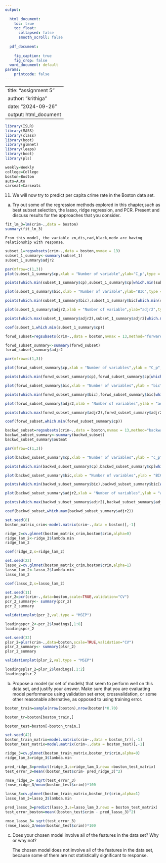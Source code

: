 ---
output:
  
  html_document:
    toc: true
    toc_float:
      collapsed: false
      smooth_scroll: false
        
  pdf_document:
    
    fig_caption: true
    fig_crop: false
  word_document: default
params:
    printcode: false
---
---
title: "assignment 5"
author: "krithiga"
date: "2024-09-26"
output: html_document
---

```{r}
library(ISLR)
library(MASS)
library(class)
library(boot)
library(glmnet)
library(leaps)
library(boot)
library(pls)
```

```{r}
weekly=Weekly
college=College
boston=Boston
auto=Auto
carseat=Carseats
```


11) We will now try to predict per capita crime rate in the Boston data set.

a) Try out some of the regression methods explored in this chapter,such as best subset selection, the lasso, ridge regression, and PCR. Present and discuss results for the approaches that you consider.

```{r}
fit_lm_3=lm(crim~.,data = boston)
summary(fit_lm_3)
```
    From this model, the variable zn,dis,rad,black,medv are having relationship with response.

```{r}
subset_1=regsubsets(crim~.,data = boston,nvmax = 13)
subset_1_summary<-summary(subset_1)
subset_1_summary$adjr2
```
```{r}
par(mfrow=c(1,3))
plot(subset_1_summary$cp,xlab = "Number of variable",ylab="C_p",type = "l")

points(which.min(subset_1_summary$cp),subset_1_summary$cp[which.min(subset_1_summary$cp)],col="blue",cex=3,pch=20)

plot(subset_1_summary$bic,xlab = "Number of variable",ylab="BIC",type = "l")

points(which.min(subset_1_summary$bic),subset_1_summary$bic[which.min(subset_1_summary$bic)],col="blue",cex=3,pch=20)

plot(subset_1_summary$adjr2,xlab = "Number of variable",ylab="adjr2",type = "l")

points(which.max(subset_1_summary$adjr2),subset_1_summary$adjr2[which.max(subset_1_summary$adjr2)],col="blue",cex=3,pch=20)
```
```{r}
coef(subset_1,which.min(subset_1_summary$cp))
```
```{r}
forwd_subset=regsubsets(crim~.,data = boston,nvmax = 13,method="forward")

forwd_subset_summary<-summary(forwd_subset)
forwd_subset_summary$adjr2
```
```{r}
par(mfrow=c(1,3))

plot(forwd_subset_summary$cp,xlab = "Number of variables",ylab = "C_p",type = "l")

points(which.min(forwd_subset_summary$cp),forwd_subset_summary$cp[which.min(forwd_subset_summary$cp)],col="red",cex=2,pch=20)

plot(forwd_subset_summary$bic,xlab = "Number of variables",ylab = "bic",type = "l")

points(which.min(forwd_subset_summary$bic),forwd_subset_summary$bic[which.min(forwd_subset_summary$bic)],col="red",cex=2,pch=20)

plot(forwd_subset_summary$adjr2,xlab = "Number of variables",ylab = "adjr2",type = "l")

points(which.max(forwd_subset_summary$adjr2),forwd_subset_summary$adjr2[which.max(forwd_subset_summary$adjr2)],col="red",cex=2,pch=20)
```
```{r}
coef(forwd_subset,which.min(forwd_subset_summary$cp))
```
```{r}
backwd_subset=regsubsets(crim~.,data = boston,nvmax = 13,method="backward")
backwd_subset_summary<-summary(backwd_subset)
backwd_subset_summary$outmat
```
```{r}
par(mfrow=c(1,3))

plot(backwd_subset_summary$cp,xlab = "Number of variables",ylab = "c_p",type = "l")

points(which.min(backwd_subset_summary$cp),backwd_subset_summary$cp[which.min(backwd_subset_summary$cp)],col="green",cex=3,pch=20)

plot(backwd_subset_summary$bic,xlab = "Number of variables",ylab = "BIC",type = "l")

points(which.min(backwd_subset_summary$bic),backwd_subset_summary$bic[which.min(backwd_subset_summary$bic)],col="green",cex=3,pch=20)

plot(backwd_subset_summary$adjr2,xlab = "Number of variables",ylab = "adjr2",type = "l")

points(which.max(backwd_subset_summary$adjr2),backwd_subset_summary$adjr2[which.max(backwd_subset_summary$adjr2)],col="green",cex=3,pch=20)
```
```{r}
coef(backwd_subset,which.max(backwd_subset_summary$adjr2))
```
```{r}
set.seed(8)
boston_matrix_crim<-model.matrix(crim~.,data = boston)[,-1]
```

```{r}
ridge_2=cv.glmnet(boston_matrix_crim,boston$crim,alpha=0)
ridge_lam_2<-ridge_2$lambda.min
ridge_lam_2
```
```{r}
coef(ridge_2,s=ridge_lam_2)
```
```{r}
set.seed(22)
lasso_2=cv.glmnet(boston_matrix_crim,boston$crim,alpha=1)
lasso_lam_2<-lasso_2$lambda.min
lasso_lam_2
```
```{r}
coef(lasso_2,s=lasso_lam_2)
```
```{r}
set.seed(11)
pcr_2=pcr(crim~.,data=boston,scale=TRUE,validation="CV")
pcr_2_summary<- summary(pcr_2)
pcr_2_summary
```
```{r}
validationplot(pcr_2,val.type = "MSEP")
```
```{r}
loadingspcr_2<-pcr_2$loadings[,1:8]
loadingspcr_2
```
```{r}
set.seed(32)
plsr_2=plsr(crim~.,data=boston,scale=TRUE,validation="CV")
plsr_2_summary<- summary(plsr_2)
plsr_2_summary
```

```{r}
validationplot(plsr_2,val.type = "MSEP")
```
```{r}
loadingsplsr_2=plsr_2$loadings[,1:2]
loadingsplsr_2
```
b) Propose a model (or set of models) that seem to perform well on this data set, and justify your answer. Make sure that you are
evaluating model performance using validation set error, crossvalidation, or some other reasonable alternative, as opposed to
using training error.

```{r}
boston_train=sample(nrow(boston),nrow(boston)*0.70)
```

```{r}
boston_tr=boston[boston_train,]
```
```{r}
boston_test=boston[-boston_train,]
```

```{r}
set.seed(42)
boston_train_matrix=model.matrix(crim~.,data = boston_tr)[,-1]
boston_test_matrix=model.matrix(crim~.,data = boston_test)[,-1]
```

```{r}
ridge_3=cv.glmnet(boston_train_matrix,boston_tr$crim,alpha=0)
ridge_lam_3=ridge_3$lambda.min
```

```{r}
pred_ridge_3=predict(ridge_3,s=ridge_lam_3,newx =boston_test_matrix)
test_error_3=mean((boston_test$crim- pred_ridge_3)^2)
```
```{r}
rmse_ridge_3= sqrt(test_error_3)
(rmse_ridge_3/mean(boston_test$crim))*100
```
```{r}
lasso_3=cv.glmnet(boston_train_matrix,boston_tr$crim,alpha=1)
lasso_lam_3=lasso_3$lambda.min
```
```{r}
pred_lasso_3=predict(lasso_3,s=lasso_lam_3,newx = boston_test_matrix)
test_error_boston=mean((boston_test$crim - pred_lasso_3)^2)
```
```{r}
rmse_lasso_3= sqrt(test_error_3)
(rmse_lasso_3/mean(boston_test$crim))*100
```
c) Does your chosen model involve all of the features in the data set? Why or why not?
  
    The chosen model does not involve all of the features in the data set, because some of them are not statistically significant to response.

